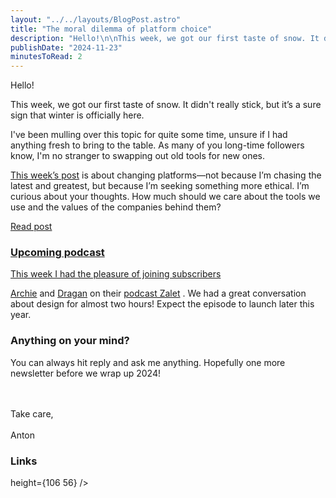 ```yaml
---
layout: "../../layouts/BlogPost.astro"
title: "The moral dilemma of platform choice"
description: "Hello!\n\nThis week, we got our first taste of snow. It didn't really stick, but it’s a sure sign that winter is officially here.\n\nI've been mulling over this topic for quite some time, unsure if I had anything fresh to bring to the table. As many of you long-time followers know, I'm no stranger to swapping out old tools for new ones. This week’s post is about changing platforms—not because I’m chasing the latest and greatest, but because I’m seeking something more ethical. I’m curious about your "
publishDate: "2024-11-23"
minutesToRead: 2
---
```


<p>Hello!</p>
<p>This week, we got our first taste of snow. It didn't really stick, but it’s a sure sign that winter is officially here. </p>
<p>I've been mulling over this topic for quite some time, unsure if I had anything fresh to bring to the table. As many of you long-time followers know, I'm no stranger to swapping out old tools for new ones. </p>
<a href="https://www.antonsten.com/articles/the-moral-dilemma/" rel="noreferrer">This week’s post</a>
 is about changing platforms—not because I’m chasing the latest and greatest, but because I’m seeking something more ethical. I’m curious about your thoughts. How much should we care about the tools we use and the values of the companies behind them?</p>
<div class="kg-card kg-button-card kg-align-left">
</div>
<a href="https://www.antonsten.com/articles/the-moral-dilemma/" class="kg-btn kg-btn-accent">Read post 
<h3 id="upcoming-podcast">Upcoming podcast</h>
</h3>
<p>This week I had the pleasure of joining subscribers </p>
<a href="https://arsenije.me/?ref="antonsten".com" rel="noreferrer">Archie</a>
 and 
<a href="https://draganbabic.com/?ref="antonsten".com" rel="noreferrer">Dragan</a>
 on their 
<a href="https://open.spotify.com/show/2IcJfFvzqQHGPV3wbyhlwS?ref="antonsten".com" rel="noreferrer">podcast Zalet</a>
 . We had a great conversation about design for almost two hours! Expect the episode to launch later this year. </p>
<h3 id="anything-on-your-mind">Anything on your mind? </h>
</h3>
<p>You can always hit reply and ask me anything. Hopefully one more newsletter before we wrap up 2024! </p>
<br>
<br>Take care, </br>
<br>Anton</p>
<h3 id="links">Links</h>
</h3>
<MDXImage src="/images/gravatar-j10-square.webp" alt=">Take care,AntonLinks </MDXImage>
<MDXImag
<MDXImage src="/images/parchment-1.webp" alt="-square - Gravatar J Square" width={1<MDXImage src="/images/gravatar-j10-square.webp" alt="ment-1 - Gravatar J10 Square" width={256} height={256} />height={106</MDXImage>
<MDXImage src="/images/gravatar-j10-square.webp" alt="J Square width height height - Gravatar J Square" width={256} height={256} />56} />
